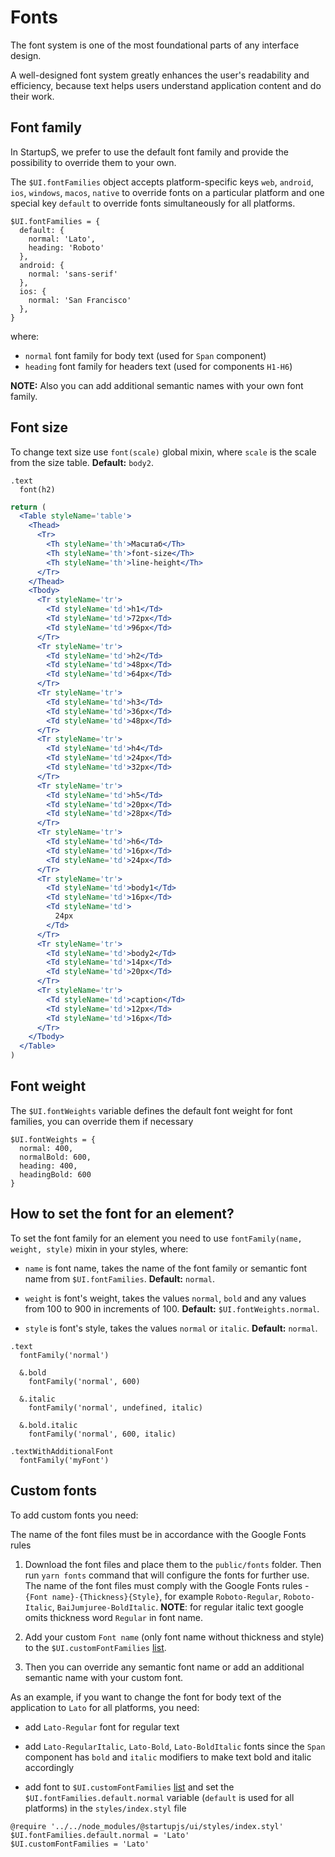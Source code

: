 
# Fonts

The font system is one of the most foundational parts of any interface design.

A well-designed font system greatly enhances the user's readability and efficiency, because text helps users understand application content and do their work.

## Font family

In StartupS, we prefer to use the default font family and provide the possibility to override them to your own.

The `$UI.fontFamilies` object accepts platform-specific keys `web`, `android`, `ios`, `windows`, `macos`, `native` to override fonts on a particular platform and one special key `default` to override fonts simultaneously for all platforms.

```styl
$UI.fontFamilies = {
  default: {
    normal: 'Lato',
    heading: 'Roboto'
  },
  android: {
    normal: 'sans-serif'
  },
  ios: {
    normal: 'San Francisco'
  },
}
```

where:

* `normal` font family for body text (used for `Span` component)
* `heading` font family for headers text (used for components `H1-H6`)

**NOTE:** Also you can add additional semantic names with your own font family.

## Font size

To change text size use `font(scale)` global mixin, where `scale` is the scale from the size table. **Default:** `body2`.

```stylus
.text
  font(h2)
```

```jsx pure-example
return (
  <Table styleName='table'>
    <Thead>
      <Tr>
        <Th styleName='th'>Масштаб</Th>
        <Th styleName='th'>font-size</Th>
        <Th styleName='th'>line-height</Th>
      </Tr>
    </Thead>
    <Tbody>
      <Tr styleName='tr'>
        <Td styleName='td'>h1</Td>
        <Td styleName='td'>72px</Td>
        <Td styleName='td'>96px</Td>
      </Tr>
      <Tr styleName='tr'>
        <Td styleName='td'>h2</Td>
        <Td styleName='td'>48px</Td>
        <Td styleName='td'>64px</Td>
      </Tr>
      <Tr styleName='tr'>
        <Td styleName='td'>h3</Td>
        <Td styleName='td'>36px</Td>
        <Td styleName='td'>48px</Td>
      </Tr>
      <Tr styleName='tr'>
        <Td styleName='td'>h4</Td>
        <Td styleName='td'>24px</Td>
        <Td styleName='td'>32px</Td>
      </Tr>
      <Tr styleName='tr'>
        <Td styleName='td'>h5</Td>
        <Td styleName='td'>20px</Td>
        <Td styleName='td'>28px</Td>
      </Tr>
      <Tr styleName='tr'>
        <Td styleName='td'>h6</Td>
        <Td styleName='td'>16px</Td>
        <Td styleName='td'>24px</Td>
      </Tr>
      <Tr styleName='tr'>
        <Td styleName='td'>body1</Td>
        <Td styleName='td'>16px</Td>
        <Td styleName='td'>
          24px
        </Td>
      </Tr>
      <Tr styleName='tr'>
        <Td styleName='td'>body2</Td>
        <Td styleName='td'>14px</Td>
        <Td styleName='td'>20px</Td>
      </Tr>
      <Tr styleName='tr'>
        <Td styleName='td'>caption</Td>
        <Td styleName='td'>12px</Td>
        <Td styleName='td'>16px</Td>
      </Tr>
    </Tbody>
  </Table>
)
```

## Font weight

The `$UI.fontWeights` variable defines the default font weight for font families, you can override them if necessary

```stylus
$UI.fontWeights = {
  normal: 400,
  normalBold: 600,
  heading: 400,
  headingBold: 600
}
```

## How to set the font for an element?

To set the font family for an element you need to use `fontFamily(name, weight, style)` mixin in your styles, where:

* `name` is font name, takes the name of the font family or semantic font name from `$UI.fontFamilies`. **Default:**  `normal`.

* `weight` is font's weight, takes the values `normal`, `bold` and any values from 100 to 900 in increments of 100. **Default:** `$UI.fontWeights.normal`.

* `style` is font's style, takes the values `normal` or `italic`. **Default:** `normal`.


```stylus
.text
  fontFamily('normal')

  &.bold
    fontFamily('normal', 600)

  &.italic
    fontFamily('normal', undefined, italic)

  &.bold.italic
    fontFamily('normal', 600, italic)

.textWithAdditionalFont
  fontFamily('myFont')
```

## Custom fonts

To add custom fonts you need:

The name of the font files must be in accordance with the Google Fonts rules

1. Download the font files and place them to the `public/fonts` folder. Then run `yarn fonts` command that will configure the fonts for further use. The name of the font files must comply with the Google Fonts rules - `{Font name}-{Thickness}{Style}`, for example `Roboto-Regular`, `Roboto-Italic`, `BaiJumjuree-BoldItalic`. **NOTE**: for regular italic text google omits thickness word `Regular` in font name.

1. Add your custom `Font name` (only font name without thickness and style) to the `$UI.customFontFamilies` [list](https://stylus-lang.com/docs/iteration.html).

1. Then you can override any semantic font name or add an additional semantic name with your custom font.

As an example, if you want to change the font for body text of the application to `Lato` for all platforms, you need:

* add `Lato-Regular` font for regular text

* add `Lato-RegularItalic`, `Lato-Bold`, `Lato-BoldItalic` fonts since the `Span` component has `bold` and `italic` modifiers to make text bold and italic accordingly

* add font to `$UI.customFontFamilies` [list](https://stylus-lang.com/docs/iteration.html) and set the `$UI.fontFamilies.default.normal` variable (`default` is used for all platforms) in the `styles/index.styl` file

```stylus
@require '../../node_modules/@startupjs/ui/styles/index.styl'
$UI.fontFamilies.default.normal = 'Lato'
$UI.customFontFamilies = 'Lato'
```
